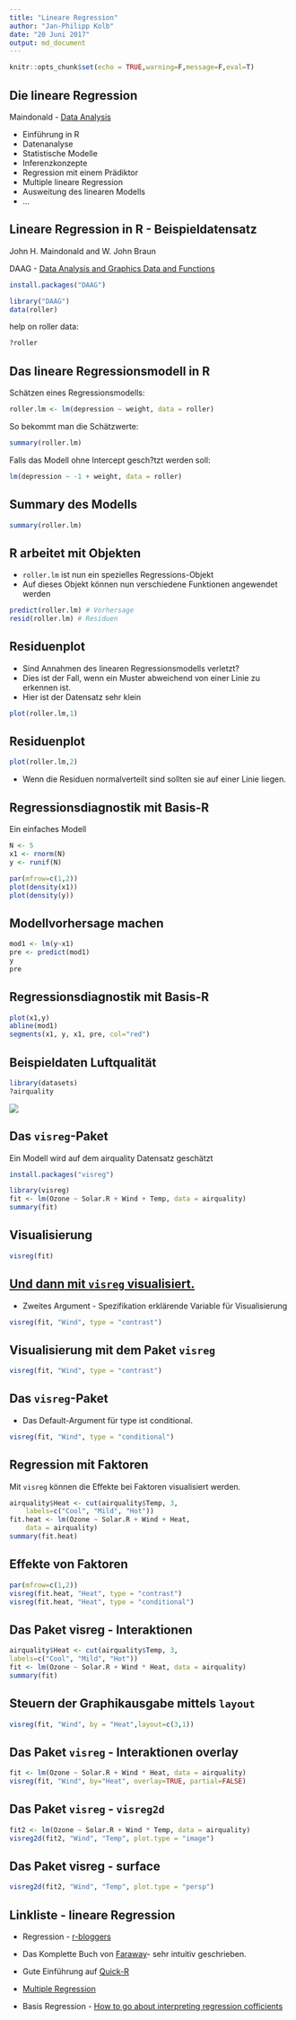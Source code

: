 ```yaml
---
title: "Lineare Regression"
author: "Jan-Philipp Kolb"
date: "20 Juni 2017"
output: md_document
---
```



```r
knitr::opts_chunk$set(echo = TRUE,warning=F,message=F,eval=T)
```


## Die lineare Regression

Maindonald - [Data Analysis](https://cran.r-project.org/doc/contrib/usingR.pdf)

-  Einführung in R 
-  Datenanalyse
-  Statistische Modelle
-  Inferenzkonzepte
-  Regression mit einem Prädiktor
-  Multiple lineare Regression
-  Ausweitung des linearen Modells
-  ...

## Lineare Regression in R - Beispieldatensatz

John H. Maindonald and W. John Braun

DAAG - [Data Analysis and Graphics Data and Functions](http://cran.ms.unimelb.edu.au/web/packages/DAAG/DAAG.pdf)

```r
install.packages("DAAG")
```


```r
library("DAAG")
data(roller)
```

help on roller data:

```r
?roller
```

## Das lineare Regressionsmodell in R

Schätzen eines Regressionsmodells:

```r
roller.lm <- lm(depression ~ weight, data = roller)
```

So bekommt man die Schätzwerte:

```r
summary(roller.lm)
```

Falls das Modell ohne Intercept gesch?tzt werden soll:

```r
lm(depression ~ -1 + weight, data = roller)
```


## Summary des Modells

```r
summary(roller.lm)
```

## R arbeitet mit Objekten

- `roller.lm` ist nun ein spezielles Regressions-Objekt
- Auf dieses Objekt können nun verschiedene Funktionen angewendet werden

```r
predict(roller.lm) # Vorhersage
resid(roller.lm) # Residuen
```

## Residuenplot

-  Sind Annahmen des linearen Regressionsmodells verletzt? 
-  Dies ist der Fall, wenn ein Muster abweichend von einer Linie zu erkennen ist.
-  Hier ist der Datensatz sehr klein

```r
plot(roller.lm,1)
```

## Residuenplot

```r
plot(roller.lm,2)
```

- Wenn die Residuen normalverteilt sind sollten sie auf einer Linie liegen.



## Regressionsdiagnostik mit Basis-R

Ein einfaches Modell
```r
N <- 5
x1 <- rnorm(N)
y <- runif(N)
```

```r
par(mfrow=c(1,2))
plot(density(x1))
plot(density(y))
```



## Modellvorhersage machen

```r
mod1 <- lm(y~x1)
pre <- predict(mod1)
y
pre
```

## Regressionsdiagnostik mit Basis-R

```r
plot(x1,y)
abline(mod1)
segments(x1, y, x1, pre, col="red")
```

## Beispieldaten Luftqualität

```r
library(datasets)
?airquality
```

![](https://github.com/Japhilko/IntroR/raw/master/2017/slides/figure/DataAirquality.PNG)

## Das `visreg`-Paket 

Ein Modell wird auf dem airquality Datensatz geschätzt

```r
install.packages("visreg")
```


```r
library(visreg)
fit <- lm(Ozone ~ Solar.R + Wind + Temp, data = airquality)
summary(fit)
```

## Visualisierung

```r
visreg(fit)
```

## [Und dann mit `visreg` visualisiert.](http://myweb.uiowa.edu/pbreheny/publications/visreg.pdf)

- Zweites Argument -  Spezifikation erklärende Variable für Visualisierung

```r
visreg(fit, "Wind", type = "contrast")
```

## Visualisierung mit dem Paket `visreg`

```r
visreg(fit, "Wind", type = "contrast")
```


## Das `visreg`-Paket 

- Das Default-Argument für type ist conditional.

```r
visreg(fit, "Wind", type = "conditional")
```


## Regression mit Faktoren

Mit `visreg` können die Effekte bei Faktoren visualisiert werden.

```r
airquality$Heat <- cut(airquality$Temp, 3, 
	labels=c("Cool", "Mild", "Hot"))
fit.heat <- lm(Ozone ~ Solar.R + Wind + Heat, 
	data = airquality)
summary(fit.heat)
```

## Effekte von Faktoren


```r
par(mfrow=c(1,2))
visreg(fit.heat, "Heat", type = "contrast")
visreg(fit.heat, "Heat", type = "conditional")
```


## Das Paket visreg - Interaktionen

```r
airquality$Heat <- cut(airquality$Temp, 3, 
labels=c("Cool", "Mild", "Hot"))
fit <- lm(Ozone ~ Solar.R + Wind * Heat, data = airquality)
summary(fit)
```

## Steuern der Graphikausgabe mittels `layout`

```r
visreg(fit, "Wind", by = "Heat",layout=c(3,1))
```


## Das Paket `visreg` - Interaktionen overlay

```r
fit <- lm(Ozone ~ Solar.R + Wind * Heat, data = airquality)
visreg(fit, "Wind", by="Heat", overlay=TRUE, partial=FALSE)
```

## Das Paket `visreg` - `visreg2d`

```r
fit2 <- lm(Ozone ~ Solar.R + Wind * Temp, data = airquality)
visreg2d(fit2, "Wind", "Temp", plot.type = "image")
```

## Das Paket visreg - surface

```r
visreg2d(fit2, "Wind", "Temp", plot.type = "persp")
```




## Linkliste - lineare Regression

-  Regression - [r-bloggers](http://www.r-bloggers.com/r-tutorial-series-simple-linear-regression/)

-  Das Komplette Buch von [Faraway](http://cran.r-project.org/doc/contrib/Faraway-PRA.pdf)- sehr intuitiv geschrieben.

-  Gute Einführung auf [Quick-R](http://www.statmethods.net/stats/regression.html)

- [Multiple Regression](https://www.r-bloggers.com/multiple-regression-part-1/)





- Basis Regression - [How to go about interpreting regression cofficients](https://www.r-bloggers.com/how-to-go-about-interpreting-regression-cofficients/)

